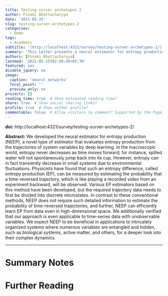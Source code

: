 ```yaml
---
title: Testing surver archetypes 2
author: Pinaki Bhattacharyya
date: '2021-05-25'
slug: testing-surver-archetypes-2
categories:
  - Demo
tags:
  - Academic
subtitle: '[http://localhost:4321/survey/testing-surver-archetypes-2/](http://localhost:4321/survey/testing-surver-archetypes-2/)'
summary: 'This Letter presents a neural estimator for entropy production, or NEEP, that estimates entropy production (EP) from trajectories of relevant variables without detailed information on the system dynamics. For steady state, we rigorously prove that the estimator, which can be built up from different choices of deep neural networks, provides stochastic EP by optimizing the objective function proposed here. We verify the NEEP with the stochastic processes of the bead-spring and discrete flashing ratchet models, and also demonstrate that our method is applicable to high-dimensional data and can provide coarse-grained EP for Markov systems with unobservable states'
authors: [Pinaki Bhattacharyya]
lastmod: '2021-05-25T02:40:48+05:30'
featured: yes
disable_jquery: no
image:
  caption: 'neural networks'
  focal_point: ''
  preview_only: no
projects: []
reading_time: true  # Show estimated reading time?
share: true  # Show social sharing links?
profile: true  # Show author profile?
commentable: false  # Allow visitors to comment? Supported by the Page, Post, and Docs content types.
---
```


**doi:** http://localhost:4321/survey/testing-surver-archetypes-2/

**Abstract:**
We developed the neural estimator for entropy production (NEEP), a novel type of estimator that evaluates entropy production from the trajectories of system variables by deep learning. In the macroscopic world, entropy never decreases as time moves forward; for instance, spilled water will not spontaneously jump back into its cup. However, entropy can in fact transiently decrease in small systems due to environmental fluctuations. Physicists have found that such an entropy difference, called entropy production (EP), can be measured by estimating the probability that a time-reversed trajectory, which is like playing a recorded video from an experiment backward, will be observed. Various EP estimators based on this method have been developed, but the required trajectory data needs to first be divided into discrete microstates. In contrast to these conventional methods, NEEP does not require such detailed information to estimate the probability of time-reversed trajectories, and further, NEEP can efficiently learn EP from data even in high-dimensional space. We additionally verified that our approach is even applicable to time-series data with unobservable variables. We expect NEEP to be beneficial in applications to intricately organized systems where numerous variables are entangled and hidden, such as biological systems, active matter, and others, for a deeper look into their complex dynamics.

---
# Summary Notes


# Further Reading
